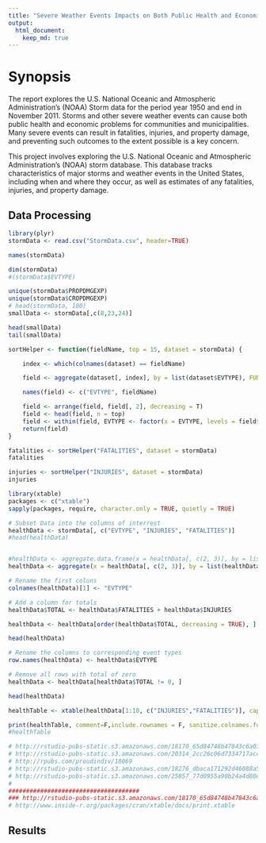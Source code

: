 ```yaml
---
title: "Severe Weather Events Impacts on Both Public Health and Economic Problems for Communities and Municipalities"
output: 
  html_document:
    keep_md: true
---
```

# Synopsis
The report explores the U.S. National Oceanic and Atmospheric Administration's (NOAA) Storm data for the period  year 1950 and end in November 2011.
Storms and other severe weather events can cause both public health and economic problems for communities and municipalities. Many severe events can result in fatalities, injuries, and property damage, and preventing such outcomes to the extent possible is a key concern.

This project involves exploring the U.S. National Oceanic and Atmospheric Administration's (NOAA) storm database. This database tracks characteristics of major storms and weather events in the United States, including when and where they occur, as well as estimates of any fatalities, injuries, and property damage.

## Data Processing
```r
library(plyr)
stormData <- read.csv("StormData.csv", header=TRUE)

names(stormData)

dim(stormData)
#(stormData$EVTYPE)

unique(stormData$PROPDMGEXP)
unique(stormData$CROPDMGEXP)
# head(stormData, 100)
smallData <- stormData[,c(8,23,24)]

head(smallData)
tail(smallData)

sortHelper <- function(fieldName, top = 15, dataset = stormData) {

    index <- which(colnames(dataset) == fieldName)

    field <- aggregate(dataset[, index], by = list(dataset$EVTYPE), FUN = "sum")

    names(field) <- c("EVTYPE", fieldName)

    field <- arrange(field, field[, 2], decreasing = T)
    field <- head(field, n = top)
    field <- within(field, EVTYPE <- factor(x = EVTYPE, levels = field$EVTYPE))
    return(field)
}

fatalities <- sortHelper("FATALITIES", dataset = stormData)
fatalities

injuries <- sortHelper("INJURIES", dataset = stormData)
injuries
```

```r

library(xtable)
packages <- c("xtable")
sapply(packages, require, character.only = TRUE, quietly = TRUE)

# Subset Data into the columns of interrest
healthData <- stormData[, c("EVTYPE", "INJURIES", "FATALITIES")]
#head(healthData)


#healthData <- aggregate.data.frame(x = healthData[, c(2, 3)], by = list(healthData$EVTYPE), FUN = sum)
healthData <- aggregate(x = healthData[, c(2, 3)], by = list(healthData$EVTYPE), FUN = sum)

# Rename the first coluns
colnames(healthData)[1] <- "EVTYPE"

# Add a column for totals
healthData$TOTAL <- healthData$FATALITIES + healthData$INJURIES

healthData <- healthData[order(healthData$TOTAL, decreasing = TRUE), ]

head(healthData)

# Rename the columns to corresponding event types
row.names(healthData) <- healthData$EVTYPE

# Remove all rows with total of zero
healthData <- healthData[healthData$TOTAL != 0, ]

head(healthData)

healthTable <- xtable(healthData[1:10, c("INJURIES","FATALITIES")], caption = "Table 1. Top Ten Events")

print(healthTable, comment=F,include.rownames = F, sanitize.colnames.function = identity)
#healthTable

# http://rstudio-pubs-static.s3.amazonaws.com/18170_65d84748b47843c6a01d81b60b09d10c.html
# http://rstudio-pubs-static.s3.amazonaws.com/20314_2cc26c06d7334717acc71dae3bc4c05e.html
# http://rpubs.com/proudindiv/18069
# http://rstudio-pubs-static.s3.amazonaws.com/18276_dbaca171292d46088a5c766d548938f6.html
# http://rstudio-pubs-static.s3.amazonaws.com/25857_77d0955a90b24a4d80e15c6bdca441f9.html
# 
#####################################
### http://rstudio-pubs-static.s3.amazonaws.com/18170_65d84748b47843c6a01d81b60b09d10c.html
# http://www.inside-r.org/packages/cran/xtable/docs/print.xtable
```
## Results
